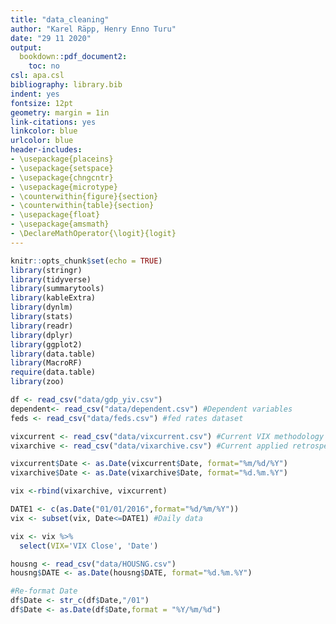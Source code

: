 ```yaml
---
title: "data_cleaning"
author: "Karel Räpp, Henry Enno Turu"
date: "29 11 2020"
output: 
  bookdown::pdf_document2:
    toc: no
csl: apa.csl
bibliography: library.bib
indent: yes
fontsize: 12pt
geometry: margin = 1in
link-citations: yes
linkcolor: blue
urlcolor: blue
header-includes:
- \usepackage{placeins}
- \usepackage{setspace}
- \usepackage{chngcntr}
- \usepackage{microtype}
- \counterwithin{figure}{section}
- \counterwithin{table}{section}
- \usepackage{float}
- \usepackage{amsmath}
- \DeclareMathOperator{\logit}{logit}
---
```


```r
knitr::opts_chunk$set(echo = TRUE)
library(stringr)
library(tidyverse)
library(summarytools)
library(kableExtra)
library(dynlm)
library(stats)
library(readr)
library(dplyr)
library(ggplot2)
library(data.table)
library(MacroRF)
require(data.table)
library(zoo)
```

```r
df <- read_csv("data/gdp_yiv.csv")
dependent<- read_csv("data/dependent.csv") #Dependent variables
feds <- read_csv("data/feds.csv") #fed rates dataset
```

```r
vixcurrent <- read_csv("data/vixcurrent.csv") #Current VIX methodology
vixarchive <- read_csv("data/vixarchive.csv") #Current applied retrospectively

vixcurrent$Date <- as.Date(vixcurrent$Date, format="%m/%d/%Y")
vixarchive$Date <- as.Date(vixarchive$Date, format="%d.%m.%Y")

vix <-rbind(vixarchive, vixcurrent)

DATE1 <- c(as.Date("01/01/2016",format="%d/%m/%Y"))
vix <- subset(vix, Date<=DATE1) #Daily data

vix <- vix %>%
  select(VIX='VIX Close', 'Date')
```


```r
housng <- read_csv("data/HOUSNG.csv")
housng$DATE <- as.Date(housng$DATE, format="%d.%m.%Y")

```


```r
#Re-format Date
df$Date <- str_c(df$Date,"/01")
df$Date <- as.Date(df$Date,format = "%Y/%m/%d")
```